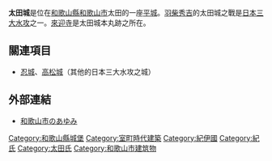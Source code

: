 {{unreferenced|time=2011-04-22T07:39:53+00:00}}
{{Coor icon|34|13|49.987|N|135|11|45.657|E|scale:30000}}
{{日本城郭概要表|
nihongo = 太田城|
hiragana=おおたじょう|
romaji=Ōta-jō|
img = File:Ootajo-ki3.jpg|
img_capt = 太田城之石碑|
img_width =220px|
name = 太田城|
pref = 和歌山縣|
ar_called = |
struct = [[平城_(城郭分類)|平城]]|
tower_struct = 無|
builders = 紀俊連|
build_y = [[延德|延德]]年間|
revamp = 太田左近|
rulers = 紀氏、太田氏|
reject_y = [[天正_(日本)|天正]]13年（1585年）|
remains = 移築現存門|
cultural asset = 大門（和歌山市指定文化財）|
location = {{Coord|34|13|49.987|N|135|11|45.657|E|scale:30000}}|
}}

'''太田城'''是位在[[和歌山縣|和歌山縣]][[和歌山市|和歌山市]]太田的一座[[城_(日本)|平城]]。[[羽柴秀吉|羽柴秀吉]]的太田城之戰是[[日本三大水攻|日本三大水攻]]之一。[[來迎寺_(和歌山市)|來迎寺]]是太田城本丸跡之所在。

== 關連項目 ==
*[[忍城|忍城]]、[[高松城_(備中國)|高松城]]（其他的日本三大水攻之城）

== 外部連結 ==
{{Commonscat|Oota Castle}}
*[https://web.archive.org/web/20090503110555/http://www.city.wakayama.lg.jp/menu_4/rekishi/aumi.html 和歌山市のあゆみ]

{{DEFAULTSORT:Otajo}}
[[Category:和歌山縣城堡|Category:和歌山縣城堡]]
[[Category:室町時代建築|Category:室町時代建築]]
[[Category:紀伊國|Category:紀伊國]]
[[Category:紀氏|Category:紀氏]]
[[Category:太田氏|Category:太田氏]]
[[Category:和歌山市建筑物|Category:和歌山市建筑物]]